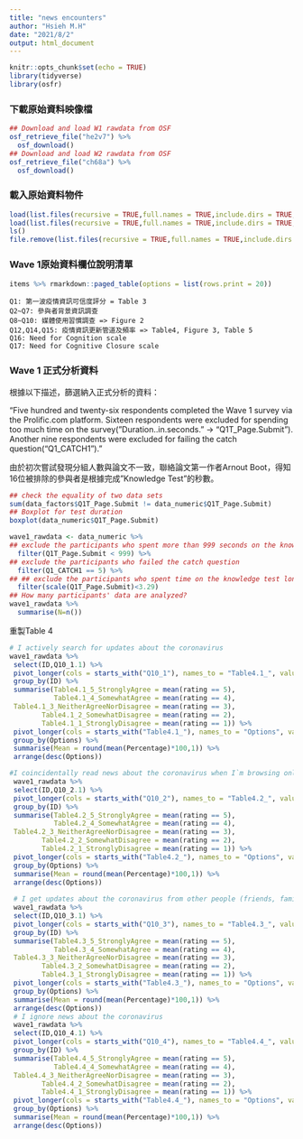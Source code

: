 ```yaml
---
title: "news encounters"
author: "Hsieh M.H"
date: "2021/8/2"
output: html_document
---
```


```r
knitr::opts_chunk$set(echo = TRUE)
library(tidyverse)
library(osfr)
```

### 下載原始資料映像檔

```r
## Download and load W1 rawdata from OSF
osf_retrieve_file("he2v7") %>%
  osf_download()
## Download and load W2 rawdata from OSF
osf_retrieve_file("ch68a") %>%
  osf_download() 
```

### 載入原始資料物件

```r
load(list.files(recursive = TRUE,full.names = TRUE,include.dirs = TRUE,pattern = "*.Rdata")[1])
load(list.files(recursive = TRUE,full.names = TRUE,include.dirs = TRUE,pattern = "*.Rdata")[2])
ls()
file.remove(list.files(recursive = TRUE,full.names = TRUE,include.dirs = TRUE,pattern = "*.Rdata"))
```

### Wave 1原始資料欄位說明清單

```r
items %>% rmarkdown::paged_table(options = list(rows.print = 20))
```
```
Q1: 第一波疫情資訊可信度評分 = Table 3
Q2~Q7: 參與者背景資訊調查
Q8~Q10: 媒體使用習慣調查 => Figure 2
Q12,Q14,Q15: 疫情資訊更新管道及頻率 => Table4, Figure 3, Table 5
Q16: Need for Cognition scale
Q17: Need for Cognitive Closure scale
```
### Wave 1 正式分析資料

根據以下描述，篩選納入正式分析的資料：

"Five hundred and twenty-six respondents completed the Wave 1 survey via the Prolific.com platform. Sixteen respondents were excluded for spending too much time on the survey("Duration..in.seconds." -> "Q1T_Page.Submit"). Another nine respondents were excluded for failing the catch question("Q1_CATCH1")."

由於初次嘗試發現分組人數與論文不一致，聯絡論文第一作者Arnout Boot，得知16位被排除的參與者是根據完成"Knowledge Test"的秒數。

```r
## check the equality of two data sets
sum(data_factors$Q1T_Page.Submit != data_numeric$Q1T_Page.Submit)
## Boxplot for test duration
boxplot(data_numeric$Q1T_Page.Submit)

wave1_rawdata <- data_numeric %>% 
## exclude the participants who spent more than 999 seconds on the knowledge test
  filter(Q1T_Page.Submit < 999) %>%
## exclude the participants who failed the catch question
  filter(Q1_CATCH1 == 5) %>%
## ## exclude the participants who spent time on the knowledge test longer than 3.29 standardized time
  filter(scale(Q1T_Page.Submit)<3.29)
## How many participants' data are analyzed?
wave1_rawdata %>%
  summarise(N=n())
```

重製Table 4 
```r
# I actively search for updates about the coronavirus
wave1_rawdata %>%
 select(ID,Q10_1.1) %>%
 pivot_longer(cols = starts_with("Q10_1"), names_to = "Table4.1_", values_to = "rating") %>% 
 group_by(ID) %>%
 summarise(Table4.1_5_StronglyAgree = mean(rating == 5), 
           Table4.1_4_SomewhatAgree = mean(rating == 4), 
 Table4.1_3_NeitherAgreeNorDisagree = mean(rating == 3), 
        Table4.1_2_SomewhatDisagree = mean(rating == 2),
        Table4.1_1_StronglyDisagree = mean(rating == 1)) %>%
 pivot_longer(cols = starts_with("Table4.1_"), names_to = "Options", values_to = "Percentage") %>%
 group_by(Options) %>% 
 summarise(Mean = round(mean(Percentage)*100,1)) %>% 
 arrange(desc(Options))

#I coincidentally read news about the coronavirus when I`m browsing online
 wave1_rawdata %>%
 select(ID,Q10_2.1) %>%
 pivot_longer(cols = starts_with("Q10_2"), names_to = "Table4.2_", values_to = "rating") %>% 
 group_by(ID) %>%
 summarise(Table4.2_5_StronglyAgree = mean(rating == 5), 
           Table4.2_4_SomewhatAgree = mean(rating == 4), 
 Table4.2_3_NeitherAgreeNorDisagree = mean(rating == 3), 
        Table4.2_2_SomewhatDisagree = mean(rating == 2),
        Table4.2_1_StronglyDisagree = mean(rating == 1)) %>%
 pivot_longer(cols = starts_with("Table4.2_"), names_to = "Options", values_to = "Percentage") %>%
 group_by(Options) %>% 
 summarise(Mean = round(mean(Percentage)*100,1)) %>% 
 arrange(desc(Options))
 
 # I get updates about the coronavirus from other people (friends, family, coworkers)
 wave1_rawdata %>%
 select(ID,Q10_3.1) %>%
 pivot_longer(cols = starts_with("Q10_3"), names_to = "Table4.3_", values_to = "rating") %>% 
 group_by(ID) %>%
 summarise(Table4.3_5_StronglyAgree = mean(rating == 5), 
           Table4.3_4_SomewhatAgree = mean(rating == 4), 
 Table4.3_3_NeitherAgreeNorDisagree = mean(rating == 3), 
        Table4.3_2_SomewhatDisagree = mean(rating == 2),
        Table4.3_1_StronglyDisagree = mean(rating == 1)) %>%
 pivot_longer(cols = starts_with("Table4.3_"), names_to = "Options", values_to = "Percentage") %>%
 group_by(Options) %>% 
 summarise(Mean = round(mean(Percentage)*100,1)) %>% 
 arrange(desc(Options))
 # I ignore news about the coronavirus
 wave1_rawdata %>%
 select(ID,Q10_4.1) %>%
 pivot_longer(cols = starts_with("Q10_4"), names_to = "Table4.4_", values_to = "rating") %>% 
 group_by(ID) %>%
 summarise(Table4.4_5_StronglyAgree = mean(rating == 5), 
           Table4.4_4_SomewhatAgree = mean(rating == 4), 
 Table4.4_3_NeitherAgreeNorDisagree = mean(rating == 3), 
        Table4.4_2_SomewhatDisagree = mean(rating == 2),
        Table4.4_1_StronglyDisagree = mean(rating == 1)) %>%
 pivot_longer(cols = starts_with("Table4.4_"), names_to = "Options", values_to = "Percentage") %>%
 group_by(Options) %>% 
 summarise(Mean = round(mean(Percentage)*100,1)) %>% 
 arrange(desc(Options))
```





